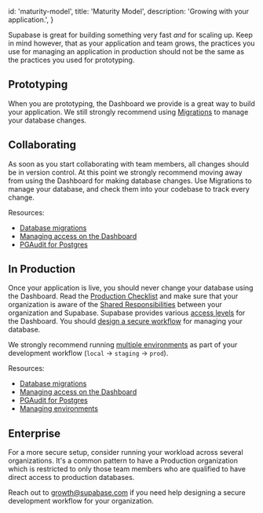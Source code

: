 
  id: 'maturity-model',
  title: 'Maturity Model',
  description: 'Growing with your application.',
}

Supabase is great for building something very fast _and_ for scaling up. Keep in mind however, that as your application and team grows, the practices you use for managing an application in production should not be the same as the practices you used for prototyping.

## Prototyping

When you are prototyping, the Dashboard we provide is a great way to build your application. We still strongly recommend using [Migrations](/docs/guides/getting-started/local-development#database-migrations) to manage your database changes.

## Collaborating

As soon as you start collaborating with team members, all changes should be in version control. At this point we strongly recommend moving away from using the Dashboard for making database changes. Use Migrations to manage your database, and check them into your codebase to track every change.

Resources:

- [Database migrations](/docs/guides/getting-started/local-development#database-migrations)
- [Managing access on the Dashboard](/docs/guides/platform/access-control)
- [PGAudit for Postgres](/docs/guides/database/extensions/pgaudit)

## In Production

Once your application is live, you should never change your database using the Dashboard. Read the [Production Checklist](docs/guides/platform/going-into-prod) and make sure that your organization is aware of the [Shared Responsibilities](/docs/guides/platform/shared-responsibility-model) between your organization and Supabase. Supabase provides various [access levels](https://supabase.com/docs/guides/platform/access-control) for the Dashboard. You should [design a secure workflow](https://supabase.com/docs/guides/platform/shared-responsibility-model#you-decide-your-own-workflow) for managing your database.

We strongly recommend running [multiple environments](/docs/guides/cli/managing-environments) as part of your development workflow (`local` -> `staging` -> `prod`).

Resources:

- [Database migrations](/docs/guides/getting-started/local-development#database-migrations)
- [Managing access on the Dashboard](/docs/guides/platform/access-control)
- [PGAudit for Postgres](/docs/guides/database/extensions/pgaudit)
- [Managing environments](/docs/guides/cli/managing-environments)

## Enterprise

For a more secure setup, consider running your workload across several organizations. It's a common pattern to have a Production organization which is restricted to only those team members who are qualified to have direct access to production databases.

Reach out to [growth@supabase.com](mailto:growth@supabase.com) if you need help designing a secure development workflow for your organization.



